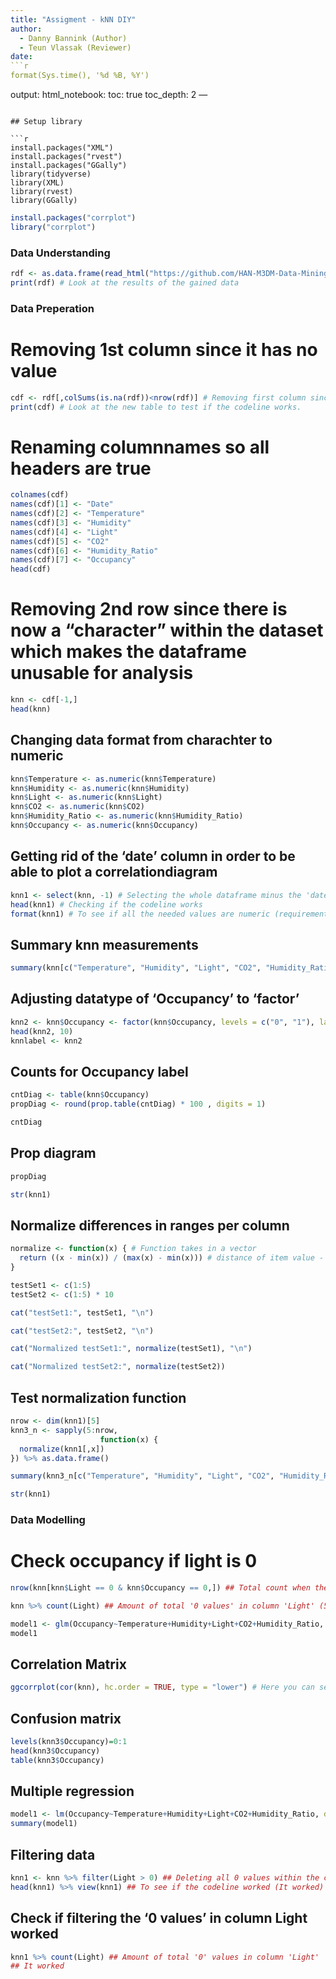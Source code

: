 ---
title: "Assigment - kNN DIY"
author:
  - Danny Bannink (Author)
  - Teun Vlassak (Reviewer)
date: 
```{r}
format(Sys.time(), '%d %B, %Y')
```


output:
   html_notebook:
    toc: true
    toc_depth: 2
---
## Setup library

```{r}
install.packages("XML")
install.packages("rvest")
install.packages("GGally")
library(tidyverse)
library(XML)
library(rvest)
library(GGally)
```
```{r}
install.packages("corrplot")
library("corrplot")
```

### Data Understanding

```{r}
rdf <- as.data.frame(read_html("https://github.com/HAN-M3DM-Data-Mining/data-mining-s1y2223-DannyBannink/blob/master/datasets/KNN-occupancy.csv") %>% html_table(fill=TRUE))
print(rdf) # Look at the results of the gained data
```

### Data Preperation
# Removing 1st column since it has no value
```{r}
cdf <- rdf[,colSums(is.na(rdf))<nrow(rdf)] # Removing first column since it doesn't add any value.
print(cdf) # Look at the new table to test if the codeline works.
```

# Renaming columnnames so all headers are true
```{r}
colnames(cdf)
names(cdf)[1] <- "Date"
names(cdf)[2] <- "Temperature"
names(cdf)[3] <- "Humidity"
names(cdf)[4] <- "Light"
names(cdf)[5] <- "CO2"
names(cdf)[6] <- "Humidity_Ratio"
names(cdf)[7] <- "Occupancy"
head(cdf)
```

# Removing 2nd row since there is now a "character" within the dataset which makes the dataframe unusable for analysis
```{r}
knn <- cdf[-1,]
head(knn)
```


## Changing data format from charachter to numeric
```{r}
knn$Temperature <- as.numeric(knn$Temperature)
knn$Humidity <- as.numeric(knn$Humidity)
knn$Light <- as.numeric(knn$Light)
knn$CO2 <- as.numeric(knn$CO2)
knn$Humidity_Ratio <- as.numeric(knn$Humidity_Ratio)
knn$Occupancy <- as.numeric(knn$Occupancy) 
```

## Getting rid of the 'date' column in order to be able to plot a correlationdiagram
```{r}
knn1 <- select(knn, -1) # Selecting the whole dataframe minus the 'date' column
head(knn1) # Checking if the codeline works
format(knn1) # To see if all the needed values are numeric (requirement for plotting the data)
```


## Summary knn measurements
```{r}
summary(knn[c("Temperature", "Humidity", "Light", "CO2", "Humidity_Ratio")])
```
## Adjusting datatype of 'Occupancy' to 'factor' 
```{r}
knn2 <- knn$Occupancy <- factor(knn$Occupancy, levels = c("0", "1"), labels = c("Empty", "Occupied")) %>% relevel("Occupied")
head(knn2, 10)
knnlabel <- knn2
```

## Counts for Occupancy label
```{r}
cntDiag <- table(knn$Occupancy)
propDiag <- round(prop.table(cntDiag) * 100 , digits = 1)

cntDiag
```
## Prop diagram
```{r}
propDiag
```
```{r}
str(knn1)
```

## Normalize differences in ranges per column
```{r}
normalize <- function(x) { # Function takes in a vector
  return ((x - min(x)) / (max(x) - min(x))) # distance of item value - minimum vector value divided by the range of all vector values
}

testSet1 <- c(1:5)
testSet2 <- c(1:5) * 10

cat("testSet1:", testSet1, "\n")
```
```{r}
cat("testSet2:", testSet2, "\n")
```
```{r}
cat("Normalized testSet1:", normalize(testSet1), "\n")
```
```{r}
cat("Normalized testSet2:", normalize(testSet2))
```
## Test normalization function
```{r}
nrow <- dim(knn1)[5]
knn3_n <- sapply(5:nrow,
                    function(x) {
  normalize(knn1[,x])
}) %>% as.data.frame()

summary(knn3_n[c("Temperature", "Humidity", "Light", "CO2", "Humidity_Ratio")])
```
```{r}
str(knn1)
```


### Data Modelling
# Check occupancy if light is 0
```{r}
nrow(knn[knn$Light == 0 & knn$Occupancy == 0,]) ## Total count when there is 0 Occupancy compared to 'Light' (5160)
```

```{r}
knn %>% count(Light) ## Amount of total '0 values' in column 'Light' (5160)
```




```{r}
model1 <- glm(Occupancy~Temperature+Humidity+Light+CO2+Humidity_Ratio, family = binomial, data=knn3)
model1
```


## Correlation Matrix
```{r}
ggcorrplot(cor(knn), hc.order = TRUE, type = "lower") # Here you can see that there is a big correlation between the amount of light and the occupation of the office. 
```

## Confusion matrix
```{r}
levels(knn3$Occupancy)=0:1
head(knn3$Occupancy)
table(knn3$Occupancy)
```
## Multiple regression
```{r}
model1 <- lm(Occupancy~Temperature+Humidity+Light+CO2+Humidity_Ratio, data=knn3)
summary(model1)
```

## Filtering data
```{r}
knn1 <- knn %>% filter(Light > 0) ## Deleting all 0 values within the column 'Light' since no occupation is there if there's no Light
head(knn1) %>% view(knn1) ## To see if the codeline worked (It worked)
```

## Check if  filtering the '0 values'  in column Light worked
```{r}
knn1 %>% count(Light) ## Amount of total '0' values in column 'Light'
## It worked
```